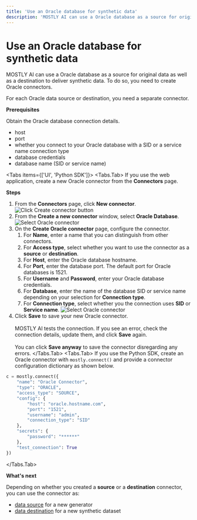 ```yaml
---
title: 'Use an Oracle database for synthetic data'
description: 'MOSTLY AI can use a Oracle database as a source for original data as well as a destination to deliver synthetic data. To do so, you need to create Oracle connectors.'
---
```



# Use an Oracle database for synthetic data

MOSTLY AI can use a Oracle database as a source for original data as well as a destination to deliver synthetic data. To do so, you need to create Oracle connectors.

For each Oracle data source or destination, you need a separate connector.

**Prerequisites**

Obtain the Oracle database connection details.

* host
* port
* whether you connect to your Oracle database with a SID or a service name connection type
* database credentials
* database name (SID or service name)

<Tabs items={['UI', 'Python SDK']}>
<Tabs.Tab>
If you use the web application, create a new Oracle connector from the **Connectors** page.

**Steps**

1. From the **Connectors** page, click **New connector**.
    <Image
        src="/docs/docimages/connectors/create-connector-01-click.webp" 
        alt="Click Create connector button" 
        width={800} 
        height={500} 
    />
2. From the **Create a new connector** window, select **Oracle Database**.
    <Image
        src="/docs/docimages/connectors/oracle/create-connector-02-select-oracle.webp"
        alt="Select Oracle connector"
        width={800}
        height={500}
    />
3. On the **Create Oracle connector** page, configure the connector.
    1. For **Name**, enter a name that you can distinguish from other connectors.
    2. For **Access type**, select whether you want to use the connector as a **source** or **destination**.
    3. For **Host**, enter the Oracle database hostname.
    4. For **Port**, enter the database port.
        <Callout type="info">
        The default port for Oracle databases is 1521.
        </Callout>
    5. For **Username** and **Password**, enter your Oracle database credentials.
    6. For **Database**, enter the name of the database SID or service name depending on your selection for **Connection type**.
    7. For **Connection type**, select whether you the connection uses **SID** or **Service name**.
        <Image
            src="/docs/docimages/connectors/oracle/create-connector-03-configure-oracle.webp"
            alt="Select Oracle connector"
            width={300}
            height={500}
        />
4. Click **Save** to save your new Oracle connector.<br /><br />
    MOSTLY AI tests the connection. If you see an error, check the connection details, update them, and click **Save** again.<br /><br />
    You can click **Save anyway** to save the connector disregarding any errors.
</Tabs.Tab>
<Tabs.Tab>
If you use the Python SDK, create an Oracle connector with `mostly.connect()` and provide a connector configuration dictionary as shown below.

```python copy filename="python" {9}
c = mostly.connect({
    "name": "Oracle Connector",
    "type": "ORACLE",
    "access_type": "SOURCE",
    "config": {
        "host": "oracle.hostname.com",
        "port": "1521",
        "username": "admin",
        "connection_type": "SID"
    },
    "secrets": {
        "password": "******"
    },
    "test_connection": True
})
```
</Tabs.Tab>
</Tabs>

**What's next**

Depending on whether you created a **source** or a **destination** connector, you can use the connector as:

* [data source](../use/data-source) for a new generator
* [data destination](../use/data-destination) for a new synthetic dataset